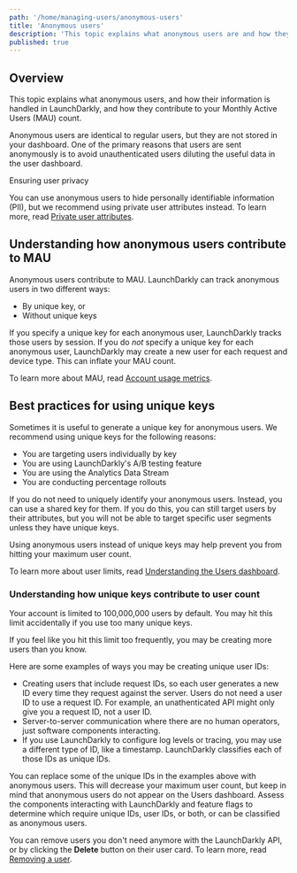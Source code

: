 ```yaml
---
path: '/home/managing-users/anonymous-users'
title: 'Anonymous users'
description: 'This topic explains what anonymous users are and how they contribute to your Monthly Active Users (MAU).'
published: true
---
```


## Overview

This topic explains what anonymous users, and how their information is handled in LaunchDarkly, and how they contribute to your Monthly Active Users (MAU) count.

Anonymous users are identical to regular users, but they are not stored in your dashboard. One of the primary reasons that users are sent anonymously is to avoid unauthenticated users diluting the useful data in the user dashboard.

<Callout intent="info">
  <CalloutTitle>Ensuring user privacy</CalloutTitle>
  <CalloutDescription>

You can use anonymous users to hide personally identifiable information (PII), but we recommend using private user
attributes instead. To learn more, read [Private user attributes](/home/managing-users/user-attributes).

  </CalloutDescription>
</Callout> 

## Understanding how anonymous users contribute to MAU

Anonymous users contribute to MAU. LaunchDarkly can track anonymous users in two different ways:

* By unique key, or 
* Without unique keys

If you specify a unique key for each anonymous user, LaunchDarkly tracks those users by session. If you do *not* specify a unique key for each anonymous user, LaunchDarkly may create a new user for each request and device type. This can inflate your MAU count.

To learn more about MAU, read [Account usage metrics](/home/metrics-insights/usage-metrics).

## Best practices for using unique keys

Sometimes it is useful to generate a unique key for anonymous users. We recommend using unique keys for the following reasons:

- You are targeting users individually by key
- You are using LaunchDarkly's A/B testing feature
- You are using the Analytics Data Stream
- You are conducting percentage rollouts

If you do not need to uniquely identify your anonymous users. Instead, you can use a shared key for them. If you do this, you can still target users by their attributes, but you will not be able to target specific user segments unless they have unique keys. 

Using anonymous users instead of unique keys may help prevent you from hitting your maximum user count. 

To learn more about user limits, read [Understanding the Users dashboard](/home/managing-users/users-dashboard#understanding-the-users-dashboard).

### Understanding how unique keys contribute to user count

Your account is limited to 100,000,000 users by default. You may hit this limit accidentally if you use too many unique keys.

If you feel like you hit this limit too frequently, you may be creating more users than you know. 

Here are some examples of ways you may be creating unique user IDs: 

* Creating users that include request IDs, so each user generates a new ID every time they request against the server. Users do not need a user ID to use a request ID. For example, an unathenticated API might only give you a request ID, not a user ID. 
* Server-to-server communication where there are no human operators, just software components interacting.
* If you use LaunchDarkly to configure log levels or tracing, you may use a different type of ID, like a timestamp. LaunchDarkly classifies each of those IDs as unique IDs.

You can replace some of the unique IDs in the examples above with anonymous users. This will decrease your maximum user count, but keep in mind that anonymous users do not appear on the Users dashboard. Assess the components interacting with LaunchDarkly and feature flags to determine which require unique IDs, user IDs, or both, or can be classified as anonymous users.

You can remove users you don't need anymore with the LaunchDarkly API, or by clicking the **Delete** button on their user card. To learn more, read [Removing a user](/home/managing-users/users-dashboard#removing-a-user).

